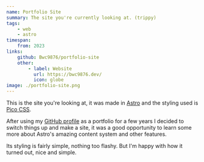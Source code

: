 ```yaml
---
name: Portfolio Site
summary: The site you're currently looking at. (trippy)
tags:
    - web
    - astro
timespan:
    from: 2023
links:
    github: Bwc9876/portfolio-site
    other:
        - label: Website
          url: https://bwc9876.dev/
          icon: globe
image: ./portfolio-site.png
---
```



This is the site you're looking at, it was made in [Astro](https://astro.build)
and the styling used is [Pico CSS](https://picocss.com/).

After using my [GitHub profile](https://github.com/Bwc9876) as a portfolio for a
few years I decided to switch things up and make a site,
it was a good opportunity to learn some more about Astro's
amazing content system and other features.

Its styling is fairly simple, nothing too flashy.
But I'm happy with how it turned out, nice and simple.
